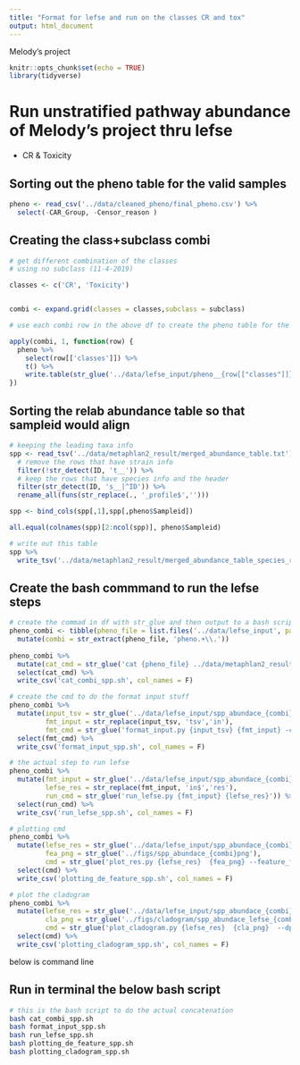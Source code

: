 ```yaml
---
title: "Format for lefse and run on the classes CR and tox"
output: html_document
---
```

       
Melody's project

```r
knitr::opts_chunk$set(echo = TRUE)
library(tidyverse)
```

# Run unstratified pathway abundance of Melody's project thru lefse
* CR & Toxicity

## Sorting out the pheno table for the valid samples

```r
pheno <- read_csv('../data/cleaned_pheno/final_pheno.csv') %>% 
  select(-CAR_Group, -Censor_reason ) 
```

## Creating the class+subclass combi
 
```r
# get different combination of the classes
# using no subclass (11-4-2019)

classes <- c('CR', 'Toxicity')


combi <- expand.grid(classes = classes,subclass = subclass)

# use each combi row in the above df to create the pheno table for the lefse input

apply(combi, 1, function(row) {
  pheno %>% 
    select(row[['classes']]) %>% 
    t() %>% 
    write.table(str_glue('../data/lefse_input/pheno__{row[["classes"]]}.txt'), sep = '\t', quote = F, row.names = T, col.names = F)
})
```
   
## Sorting the relab abundance table so that sampleid would align  
  
```r
# keeping the leading taxa info 
spp <- read_tsv('../data/metaphlan2_result/merged_abundance_table.txt') %>% 
  # remove the rows that have strain info
  filter(!str_detect(ID, 't__')) %>% 
  # keep the rows that have species info and the header
  filter(str_detect(ID, 's__|^ID')) %>% 
  rename_all(funs(str_replace(., '_profile$','')))

spp <- bind_cols(spp[,1],spp[,pheno$Sampleid]) 

all.equal(colnames(spp)[2:ncol(spp)], pheno$Sampleid)

# write out this table 
spp %>% 
  write_tsv('../data/metaphlan2_result/merged_abundance_table_species_reordered_w_taxa.tsv')
```

## Create the bash commmand to run the lefse steps

```r
# create the commad in df with str_glue and then output to a bash script
pheno_combi <- tibble(pheno_file = list.files('../data/lefse_input', pattern = '[Toxicity|CR].txt$', full.names = T)) %>% 
  mutate(combi = str_extract(pheno_file, 'pheno.+\\.')) 
 
pheno_combi %>% 
  mutate(cat_cmd = str_glue('cat {pheno_file} ../data/metaphlan2_result/merged_abundance_table_species_reordered_w_taxa.tsv > ../data/lefse_input/spp_abundace_{combi}tsv')) %>% 
  select(cat_cmd) %>% 
  write_csv('cat_combi_spp.sh', col_names = F)
```


```r
# create the cmd to do the format input stuff
pheno_combi %>% 
  mutate(input_tsv = str_glue('../data/lefse_input/spp_abundace_{combi}tsv'),
         fmt_input = str_replace(input_tsv, 'tsv','in'),
         fmt_cmd = str_glue('format_input.py {input_tsv} {fmt_input} -c 1 -u 2 -o 1000000')) %>% 
  select(fmt_cmd) %>% 
  write_csv('format_input_spp.sh', col_names = F)
```


```r
# the actual step to run lefse
pheno_combi %>% 
  mutate(fmt_input = str_glue('../data/lefse_input/spp_abundace_{combi}in'),
         lefse_res = str_replace(fmt_input, 'in$','res'),
         run_cmd = str_glue('run_lefse.py {fmt_input} {lefse_res}')) %>% 
  select(run_cmd) %>% 
  write_csv('run_lefse_spp.sh', col_names = F)
```


```r
# plotting cmd 
pheno_combi %>% 
  mutate(lefse_res = str_glue('../data/lefse_input/spp_abundace_{combi}res'),
         fea_png = str_glue('../figs/spp_abundace_{combi}png'),
         cmd = str_glue('plot_res.py {lefse_res}  {fea_png} --feature_font_size 4 --width 10 --dpi 300 --title {combi}')) %>% 
  select(cmd) %>% 
  write_csv('plotting_de_feature_spp.sh', col_names = F)
```


```r
# plot the cladogram   
pheno_combi %>% 
  mutate(lefse_res = str_glue('../data/lefse_input/spp_abundace_{combi}res'),
         cla_png = str_glue('../figs/cladogram/spp_abundace_lefse_{combi}png'),
         cmd = str_glue('plot_cladogram.py {lefse_res}  {cla_png}  --dpi 300 --format png --title {combi} --label_font_size 4')) %>% 
  select(cmd) %>% 
  write_csv('plotting_cladogram_spp.sh', col_names = F)
```



####################################### below is command line ##########################################

## Run in terminal the below bash script

```bash
# this is the bash script to do the actual concatenation 
bash cat_combi_spp.sh
bash format_input_spp.sh
bash run_lefse_spp.sh
bash plotting_de_feature_spp.sh
bash plotting_cladogram_spp.sh
```



